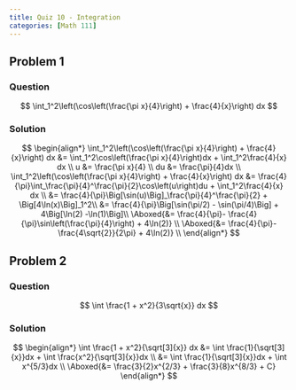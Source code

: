 ```yaml
---
title: Quiz 10 - Integration
categories: [Math 111]
---
```


## Problem 1
### Question
$$
    \int_1^2\left(\cos\left(\frac{\pi x}{4}\right) + \frac{4}{x}\right) dx
$$

### Solution
$$
\begin{align*}
    \int_1^2\left(\cos\left(\frac{\pi x}{4}\right) + \frac{4}{x}\right) dx &= \int_1^2\cos\left(\frac{\pi x}{4}\right)dx + \int_1^2\frac{4}{x} dx \\
    u &= \frac{\pi x}{4} \\
    du &= \frac{\pi}{4}dx \\
    \int_1^2\left(\cos\left(\frac{\pi x}{4}\right) + \frac{4}{x}\right) dx &= \frac{4}{\pi}\int_\frac{\pi}{4}^\frac{\pi}{2}\cos\left(u\right)du + \int_1^2\frac{4}{x} dx \\
    &= \frac{4}{\pi}\Big[\sin(u)\Big]_\frac{\pi}{4}^\frac{\pi}{2} + \Big[4\ln(x)\Big]_1^2\\
    &= \frac{4}{\pi}\Big[\sin(\pi/2) - \sin(\pi/4)\Big] + 4\Big[\ln(2) -\ln(1)\Big]\\
    \Aboxed{&= \frac{4}{\pi}- \frac{4}{\pi}\sin\left(\frac{\pi}{4}\right) + 4\ln(2)} \\
    \Aboxed{&= \frac{4}{\pi}- \frac{4\sqrt{2}}{2\pi} + 4\ln(2)} \\
\end{align*}
$$


## Problem 2
### Question
$$
    \int \frac{1 + x^2}{3\sqrt{x}} dx
$$

### Solution
$$
\begin{align*}
    \int \frac{1 + x^2}{\sqrt[3]{x}} dx &= \int \frac{1}{\sqrt[3]{x}}dx + \int \frac{x^2}{\sqrt[3]{x}}dx \\
    &= \int \frac{1}{\sqrt[3]{x}}dx + \int x^{5/3}dx \\
    \Aboxed{&= \frac{3}{2}x^{2/3} + \frac{3}{8}x^{8/3} + C}
\end{align*}
$$
